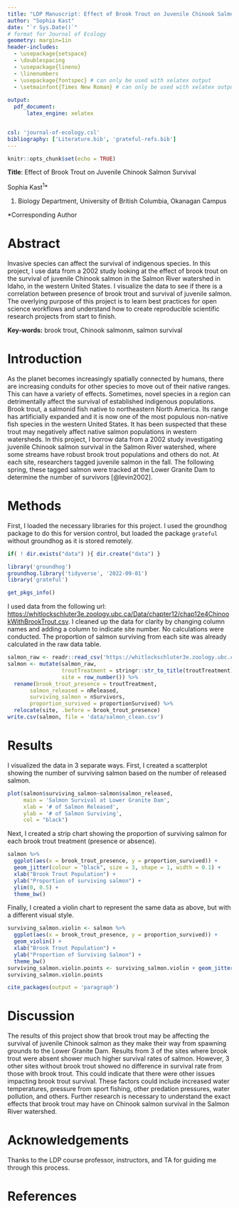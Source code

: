 ```yaml
---
title: "LDP Manuscript: Effect of Brook Trout on Juvenile Chinook Salmon Survival"
author: "Sophia Kast"
date: "`r Sys.Date()`"
# format for Journal of Ecology
geometry: margin=1in
header-includes: 
  - \usepackage{setspace}
  - \doublespacing
  - \usepackage{lineno}
  - \linenumbers
  - \usepackage{fontspec} # can only be used with xelatex output
  - \setmainfont{Times New Roman} # can only be used with xelatex output
  
output: 
  pdf_document:
      latex_engine: xelatex


csl: 'journal-of-ecology.csl'
bibliography: ['Literature.bib', 'grateful-refs.bib']
---
```


```r
knitr::opts_chunk$set(echo = TRUE)
```

**Title**: Effect of Brook Trout on Juvenile Chinook Salmon Survival

Sophia Kast^1^\*

1.  Biology Department, University of British Columbia, Okanagan Campus

\*Corresponding Author

\newpage

# Abstract

Invasive species can affect the survival of indigenous species. In this project, I use data from a 2002 study looking at the effect of brook trout on the survival of juvenile Chinook salmon in the Salmon River watershed in Idaho, in the western United States. I visualize the data to see if there is a correlation between presence of brook trout and survival of juvenile salmon. The overlying purpose of this project is to learn best practices for open science workflows and understand how to create reproducible scientific research projects from start to finish.

**Key-words:** brook trout, Chinook salmonm, salmon survival

# Introduction

As the planet becomes increasingly spatially connected by humans, there are increasing conduits for other species to move out of their native ranges. This can have a variety of effects. Sometimes, novel species in a region can detrimentally affect the survival of established indigenous populations. Brook trout, a salmonid fish native to northeastern North America. Its range has artificially expanded and it is now one of the most populous non-native fish species in the western United States. It has been suspected that these trout may negatively affect native salmon populations in western watersheds. In this project, I borrow data from a 2002 study investigating juvenile Chinook salmon survival in the Salmon River watershed, where some streams have robust brook trout populations and others do not. At each site, researchers tagged juvenile salmon in the fall. The following spring, these tagged salmon were tracked at the Lower Granite Dam to determine the number of survivors [@levin2002].

# Methods

First, I loaded the necessary libraries for this project. I used the groundhog package to do this for version control, but loaded the package `grateful` without groundhog as it is stored remotely.

```r
if( ! dir.exists("data") ){ dir.create("data") }
```

```r
library('groundhog')
groundhog.library('tidyverse', '2022-09-01')
library('grateful')
```

```r
get_pkgs_info()
```


I used data from the following url: <https://whitlockschluter3e.zoology.ubc.ca/Data/chapter12/chap12e4ChinookWithBrookTrout.csv>. I cleaned up the data for clarity by changing column names and adding a column to indicate site number. No calculations were conducted. The proportion of salmon surviving from each site was already calculated in the raw data table. 

```r
salmon_raw <- readr::read_csv('https://whitlockschluter3e.zoology.ubc.ca/Data/chapter12/chap12e4ChinookWithBrookTrout.csv')
salmon <- mutate(salmon_raw,
                 troutTreatment = stringr::str_to_title(troutTreatment),
                 site = row_number()) %>% 
  rename(brook_trout_presence = troutTreatment, 
       salmon_released = nReleased,
       surviving_salmon = nSurvivors,
       proportion_survived = proportionSurvived) %>%
  relocate(site, .before = brook_trout_presence)
write.csv(salmon, file = 'data/salmon_clean.csv')
```

# Results

I visualized the data in 3 separate ways. First, I created a scatterplot showing the number of surviving salmon based on the number of released salmon. 

```r
plot(salmon$surviving_salmon~salmon$salmon_released, 
     main = 'Salmon Survival at Lower Granite Dam', 
     xlab = '# of Salmon Released', 
     ylab = '# of Salmon Surviving',
     col = "black")
```

\newpage

Next, I created a strip chart showing the proportion of surviving salmon for each brook trout treatment (presence or absence). 

```r
salmon %>%
  ggplot(aes(x = brook_trout_presence, y = proportion_survived)) +
  geom_jitter(colour = "black", size = 3, shape = 1, width = 0.1) +
  xlab("Brook Trout Population") +
  ylab("Proportion of surviving salmon") +
  ylim(0, 0.5) +
  theme_bw()
```

\newpage

Finally, I created a violin chart to represent the same data as above, but with a different visual style. 

```r
surviving_salmon.violin <- salmon %>% 
  ggplot(aes(x = brook_trout_presence, y = proportion_survived)) +
  geom_violin() +
  xlab("Brook Trout Population") +
  ylab("Proportion of Surviving Salmon") +
  theme_bw()
surviving_salmon.violin.points <- surviving_salmon.violin + geom_jitter(colour = "black", size = 3, shape = 1, width = 0.1)
surviving_salmon.violin.points
```


```r
cite_packages(output = 'paragraph')
```

# Discussion

The results of this project show  that brook trout may be affecting the survival of juvenile Chinook salmon as they make their way from spawning grounds to the Lower Granite Dam. Results from 3 of the sites where brook trout were absent shower much higher survival rates of salmon. However, 3 other sites without brook trout showed no difference in survival rate from those with brook trout. This could indicate that there were other issues impacting brook trout survival. These factors could include increased water temperatures, pressure from sport fishing, other predation pressures, water pollution, and others. Further research is necessary to understand the exact effects that brook trout may have on Chinook salmon survival in the Salmon River watershed. 

\newpage

# Acknowledgements

Thanks to the LDP course professor, instructors, and TA for guiding me through this process. 

# References

::: {#refs}
:::


